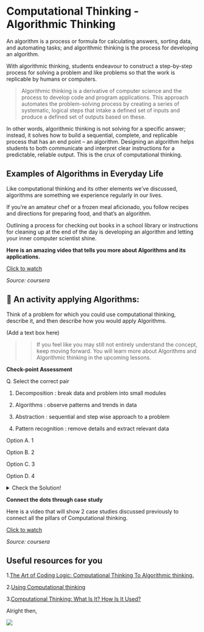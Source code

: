 # Computational Thinking - Algorithmic Thinking

An algorithm is a process or formula for calculating answers, sorting data, and automating tasks; and algorithmic thinking is the process for developing an algorithm.

With algorithmic thinking, students endeavour to construct a step-by-step process for solving a problem and like problems so that the work is replicable by humans or computers.

> Algorithmic thinking is a derivative of computer science and the process to develop code and program applications. This approach automates the problem-solving process by creating a series of systematic, logical steps that intake a defined set of inputs and produce a defined set of outputs based on these.


In other words, algorithmic thinking is not solving for a specific answer; instead, it solves how to build a sequential, complete, and replicable process that has an end point – an algorithm. Designing an algorithm helps students to both communicate and interpret clear instructions for a predictable, reliable output. This is the crux of computational thinking.

## Examples of Algorithms in Everyday Life

Like computational thinking and its other elements we’ve discussed, algorithms are something we experience regularly in our lives.

If you’re an amateur chef or a frozen meal aficionado, you follow recipes and directions for preparing food, and that’s an algorithm.

Outlining a process for checking out books in a school library or instructions for cleaning up at the end of the day is developing an algorithm and letting your inner computer scientist shine.


**Here is an amazing video that tells you more about Algorithms and its applications.** 

[Click to watch](https://www.coursera.org/learn/computational-thinking-problem-solving/lecture/Yb3W4/1-5-algorithms)

*Source: coursera*

## :art: An activity applying Algorithms:

Think of a problem for which you could use computational thinking, describe it, and then describe how you would apply Algorithms.

(Add a text box here)


>> If you feel like you may still not entirely understand the concept, keep moving forward. You will learn more about Algorithms and Algorithmic thinking in the upcoming lessons. 

**Check-point Assessment**

Q. Select the correct pair

1. Decomposition : break data and problem into small modules

2. Algorithms : observe patterns and trends in data 

3. Abstraction : sequential and step wise approach to a problem

4. Pattern recognition : remove details and extract relevant data

Option A. 1

Option B. 2

Option C. 3

Option D. 4

<details>

  <summary>Check the Solution!</summary>  



Ans : A. Decomposition : break data and problem into small modules


</details>

**Connect the dots through case study**

Here is a video that will show 2 case studies discussed previously to connect all the pillars of Computational thinking. 

[Click to watch](https://www.coursera.org/learn/computational-thinking-problem-solving/lecture/LkP9q/1-6-case-studies)

*Source: coursera*

## Useful resources for you

1.[The Art of Coding Logic: Computational Thinking To Algorithmic thinking.](https://yakublancer.medium.com/wise-head-junior-computational-thinking-to-algorithmic-thinking-38374bfe2701)

2.[Using Computational thinking](https://www.youtube.com/watch?v=CY1MuQmtkR8)

3.[Computational Thinking: What Is It? How Is It Used?](https://www.youtube.com/watch?v=qbnTZCj0ugI)


Alright then, 

![](https://media2.giphy.com/media/l1J3CbFgn5o7DGRuE/giphy.gif?cid=ecf05e47rbx3s0kg4fspkezik89sg09uld5kin80mj56csbs&rid=giphy.gif&ct=g)




